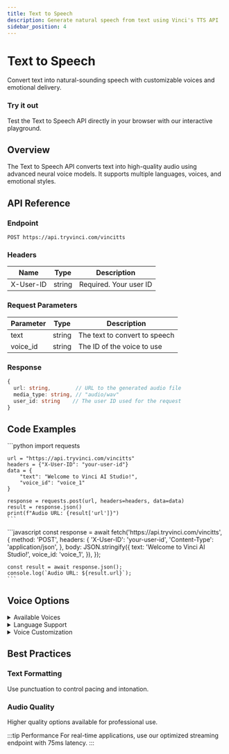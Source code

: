 ```yaml
---
title: Text to Speech
description: Generate natural speech from text using Vinci's TTS API
sidebar_position: 4
---
```



# Text to Speech

Convert text into natural-sounding speech with customizable voices and emotional delivery.

<div className="card">
  <div className="card__header">
    <h3>Try it out</h3>
  </div>
  <div className="card__body">
    Test the Text to Speech API directly in your browser with our interactive playground.
  </div>
</div>

## Overview

The Text to Speech API converts text into high-quality audio using advanced neural voice models. It supports multiple languages, voices, and emotional styles.

## API Reference

### Endpoint

```http
POST https://api.tryvinci.com/vincitts
```

### Headers

| Name | Type | Description |
|------|------|-------------|
| X-User-ID | string | Required. Your user ID |

### Request Parameters

| Parameter | Type | Description |
|-----------|------|-------------|
| text | string | The text to convert to speech |
| voice_id | string | The ID of the voice to use |

### Response

```typescript
{
  url: string,        // URL to the generated audio file
  media_type: string, // "audio/wav"
  user_id: string    // The user ID used for the request
}
```

## Code Examples

<Tabs>
  <TabItem value="python" label="Python" default>
    ```python
    import requests

    url = "https://api.tryvinci.com/vincitts"
    headers = {"X-User-ID": "your-user-id"}
    data = {
        "text": "Welcome to Vinci AI Studio!",
        "voice_id": "voice_1"
    }

    response = requests.post(url, headers=headers, data=data)
    result = response.json()
    print(f"Audio URL: {result['url']}")
    ```
  </TabItem>
  <TabItem value="javascript" label="JavaScript">
    ```javascript
    const response = await fetch('https://api.tryvinci.com/vincitts', {
      method: 'POST',
      headers: {
        'X-User-ID': 'your-user-id',
        'Content-Type': 'application/json',
      },
      body: JSON.stringify({
        text: 'Welcome to Vinci AI Studio!',
        voice_id: 'voice_1',
      }),
    });

    const result = await response.json();
    console.log(`Audio URL: ${result.url}`);
    ```
  </TabItem>
</Tabs>

## Voice Options

<details>
  <summary>Available Voices</summary>
  <div>
    Choose from our library of pre-trained voices or use custom voice cloning.
  </div>
</details>

<details>
  <summary>Language Support</summary>
  <div>
    Supports 32+ languages with native-speaking voices.
  </div>
</details>

<details>
  <summary>Voice Customization</summary>
  <div>
    Control speech rate, pitch, and emotional style.
  </div>
</details>

## Best Practices

<div className="row">
  <div className="col col--6">
    <div className="card">
      <div className="card__header">
        <h3>Text Formatting</h3>
      </div>
      <div className="card__body">
        Use punctuation to control pacing and intonation.
      </div>
    </div>
  </div>
  <div className="col col--6">
    <div className="card">
      <div className="card__header">
        <h3>Audio Quality</h3>
      </div>
      <div className="card__body">
        Higher quality options available for professional use.
      </div>
    </div>
  </div>
</div>

:::tip Performance
For real-time applications, use our optimized streaming endpoint with 75ms latency.
::: 